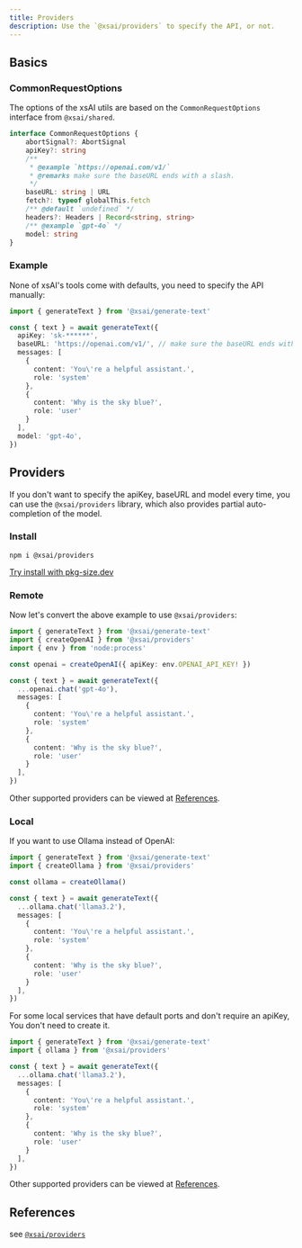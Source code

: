 ```yaml
---
title: Providers
description: Use the `@xsai/providers` to specify the API, or not.
---
```


## Basics

### CommonRequestOptions

The options of the xsAI utils are based on the `CommonRequestOptions` interface from `@xsai/shared`.

```ts twoslash
interface CommonRequestOptions {
    abortSignal?: AbortSignal
    apiKey?: string
    /**
     * @example `https://openai.com/v1/`
     * @remarks make sure the baseURL ends with a slash.
     */
    baseURL: string | URL
    fetch?: typeof globalThis.fetch
    /** @default `undefined` */
    headers?: Headers | Record<string, string>
    /** @example `gpt-4o` */
    model: string
}
```

### Example

None of xsAI's tools come with defaults, you need to specify the API manually:

```ts twoslash
import { generateText } from '@xsai/generate-text'

const { text } = await generateText({
  apiKey: 'sk-******',
  baseURL: 'https://openai.com/v1/', // make sure the baseURL ends with a slash
  messages: [
    {
      content: 'You\'re a helpful assistant.',
      role: 'system'
    },
    {
      content: 'Why is the sky blue?',
      role: 'user'
    }
  ],
  model: 'gpt-4o',
})
```

## Providers

If you don't want to specify the apiKey, baseURL and model every time, you can use the `@xsai/providers` library, which also provides partial auto-completion of the model.

### Install

```package-install
npm i @xsai/providers
```

[Try install with pkg-size.dev](https://pkg-size.dev/@xsai/providers)

### Remote

Now let's convert the above example to use `@xsai/providers`:

```ts twoslash
import { generateText } from '@xsai/generate-text'
import { createOpenAI } from '@xsai/providers'
import { env } from 'node:process'

const openai = createOpenAI({ apiKey: env.OPENAI_API_KEY! })

const { text } = await generateText({
  ...openai.chat('gpt-4o'),
  messages: [
    {
      content: 'You\'re a helpful assistant.',
      role: 'system'
    },
    {
      content: 'Why is the sky blue?',
      role: 'user'
    }
  ],
})
```

Other supported providers can be viewed at [References](#references).

### Local

If you want to use Ollama instead of OpenAI:

```ts twoslash
import { generateText } from '@xsai/generate-text'
import { createOllama } from '@xsai/providers'

const ollama = createOllama()

const { text } = await generateText({
  ...ollama.chat('llama3.2'),
  messages: [
    {
      content: 'You\'re a helpful assistant.',
      role: 'system'
    },
    {
      content: 'Why is the sky blue?',
      role: 'user'
    }
  ],
})
```

For some local services that have default ports and don't require an apiKey, You don't need to create it.

```ts twoslash
import { generateText } from '@xsai/generate-text'
import { ollama } from '@xsai/providers'

const { text } = await generateText({
  ...ollama.chat('llama3.2'),
  messages: [
    {
      content: 'You\'re a helpful assistant.',
      role: 'system'
    },
    {
      content: 'Why is the sky blue?',
      role: 'user'
    }
  ],
})
```

Other supported providers can be viewed at [References](#references).

## References

see [`@xsai/providers`](../references/providers)
